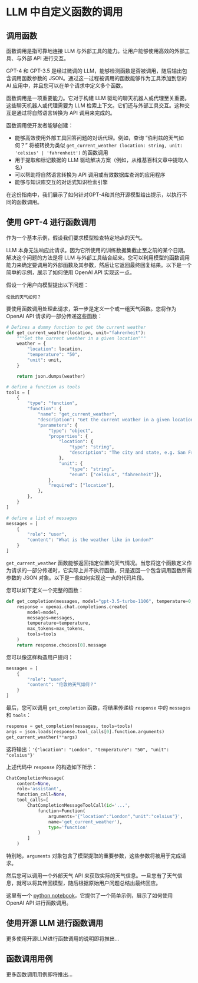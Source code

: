 # LLM 中自定义函数的调用

## 调用函数

函数调用是指可靠地连接 LLM 与外部工具的能力。让用户能够使用高效的外部工具、与外部 API 进行交互。

GPT-4 和 GPT-3.5 是经过微调的 LLM，能够检测函数是否被调用，随后输出包含调用函数参数的 JSON。通过这一过程被调用的函数能够作为工具添加到您的 AI 应用中，并且您可以在单个请求中定义多个函数。

函数调用是一项重要能力。它对于构建 LLM 驱动的聊天机器人或代理至关重要。这些聊天机器人或代理需要为 LLM 检索上下文。它们还与外部工具交互。这种交互是通过将自然语言转换为 API 调用来完成的。

函数调用使开发者能够创建：

- 能够高效使用外部工具回答问题的对话代理。例如，查询 “伯利兹的天气如何？” 将被转换为类似 `get_current_weather (location: string, unit: 'celsius' | 'fahrenheit')` 的函数调用
- 用于提取和标记数据的 LLM 驱动解决方案（例如，从维基百科文章中提取人名）
- 可以帮助将自然语言转换为 API 调用或有效数据库查询的应用程序
- 能够与知识库交互的对话式知识检索引擎

在这份指南中，我们展示了如何针对GPT-4和其他开源模型给出提示，以执行不同的函数调用。

## 使用 GPT-4 进行函数调用

作为一个基本示例，假设我们要求模型检查特定地点的天气。

LLM 本身无法响应此请求。因为它所使用的训练数据集截止至之前的某个日期。解决这个问题的方法是将 LLM 与外部工具结合起来。您可以利用模型的函数调用能力来确定要调用的外部函数及其参数，然后让它返回最终回复结果。以下是一个简单的示例，展示了如何使用 OpenAI API 实现这一点。

假设一个用户向模型提出以下问题：

```
伦敦的天气如何？
```

要使用函数调用处理此请求，第一步是定义一个或一组天气函数。您将作为 OpenAI API 请求的一部分传递这些函数：

```python
# Defines a dummy function to get the current weather
def get_current_weather(location, unit="fahrenheit"):
    """Get the current weather in a given location"""
    weather = {
        "location": location,
        "temperature": "50",
        "unit": unit,
    }

    return json.dumps(weather)

# define a function as tools
tools = [
    {
        "type": "function",
        "function": {
            "name": "get_current_weather",
            "description": "Get the current weather in a given location",
            "parameters": {
                "type": "object",
                "properties": {
                    "location": {
                        "type": "string",
                        "description": "The city and state, e.g. San Francisco, CA",
                    },
                    "unit": {
                        "type": "string", 
                        "enum": ["celsius", "fahrenheit"]},
                },
                "required": ["location"],
            },
        },   
    }
]

# define a list of messages
messages = [
    {
        "role": "user",
        "content": "What is the weather like in London?"
    }
]
```

`get_current_weather` 函数能够返回指定位置的天气情况。当您将这个函数定义作为请求的一部分传递时，它实际上并不执行函数，只是返回一个包含调用函数所需参数的 JSON 对象。以下是一些如何实现这一点的代码片段。

您可以如下定义一个完整的函数：

```python
def get_completion(messages, model="gpt-3.5-turbo-1106", temperature=0, max_tokens=300, tools=None):
    response = openai.chat.completions.create(
        model=model,
        messages=messages,
        temperature=temperature,
        max_tokens=max_tokens,
        tools=tools
    )
    return response.choices[0].message
```

您可以像这样构造用户提问：
```python
messages = [
    {
        "role": "user",
        "content": "伦敦的天气如何？"
    }
]
```

最后，您可以调用 `get_completion` 函数，将结果传递给 `response` 中的 `messages` 和 `tools`：

```python
response = get_completion(messages, tools=tools)
args = json.loads(response.tool_calls[0].function.arguments)
get_current_weather(**args)
```
这将输出：`'{"location": "London", "temperature": "50", "unit": "celsius"}'`

上述代码中 `response` 的构造如下所示：

```python
ChatCompletionMessage(
    content=None, 
    role='assistant', 
    function_call=None, 
    tool_calls=[
        ChatCompletionMessageToolCall(id='...', 
            function=Function(
                arguments='{"location":"London","unit":"celsius"}', 
                name='get_current_weather'), 
                type='function'
            )
        ]
    )
```

特别地，`arguments` 对象包含了模型提取的重要参数，这些参数将被用于完成请求。

然后您可以调用一个外部天气 API 来获取实际的天气信息。一旦您有了天气信息，就可以将其传回模型，随后根据原始用户问题总结出最终回应。

这里有一个 [python notebook](https://github.com/ncuhome/Prompt-Engineering-Guide/blob/main/notebooks/pe-function-calling.ipynb)，它提供了一个简单示例，展示了如何使用 OpenAI API 进行函数调用。

## 使用开源 LLM 进行函数调用
更多使用开源LLM进行函数调用的说明即将推出...

## 函数调用用例
更多函数调用用例即将推出...
